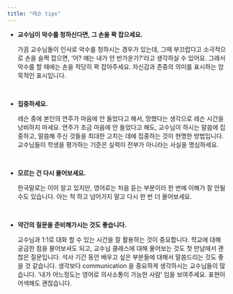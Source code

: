 ```yaml
---
title: "레슨 tips"
---
```


- **교수님이 악수를 청하신다면, 그 손을 꽉 잡으세요.**

  가끔 교수님들이 인사로 악수를 청하시는 경우가 있는데, 그때 부끄럽다고 소극적으로 손을 슬쩍 잡으면, ‘어? 얘는 내가 안 반가운가?’라고 생각하실 수 있어요. 그래서 악수를 할 때에는 손을 적당히 꽉 잡아주세요. 자신감과 존중의 의미를 표시하는 암묵적인 표시입니다.

<br />

- **집중하세요.**

  레슨 중에 본인의 연주가 마음에 안 들었다고 해서, 망했다는 생각으로 레슨 시간을 낭비하지 마세요. 연주가 조금 마음에 안 들었다고 해도, 교수님이 하시는 말씀에 집중하고, 말씀해 주신 것들을 최대한 고치는 데에 집중하는 것이 현명한 방법입니다. 교수님들이 학생을 평가하는 기준은 실력이 전부가 아니라는 사실을 명심하세요.

<br />

- **모르는 건 다시 물어보세요.**

  한국말로는 이미 알고 있지만, 영어로는 처음 듣는 부분이라 한 번에 이해가 잘 안될 수도 있습니다. 아는 척 하고 넘어가지 말고 다시 한 번 더 물어보세요.

<br />

- **약간의 질문을 준비해가시는 것도 좋습니다.**

  교수님과 1:1로 대화 할 수 있는 시간을 잘 활용하는 것이 중요합니다. 학교에 대해 궁금한 점을 물어보셔도 되고, 교수님 클래스에 대해 물어보는 것도 첫 만남에서 괜찮은 질문입니다. 석사 기간 동안 배우고 싶은 부분들에 대해서 말씀드리는 것도 좋을 것 같습니다. 생각보다 communication 을 중요하게 생각하시는 교수님들이 많습니다. ‘내가 어느정도는 영어로 의사소통이 가능한 사람’ 임을 보여주세요. 표현이 어색해도 괜찮습니다.
